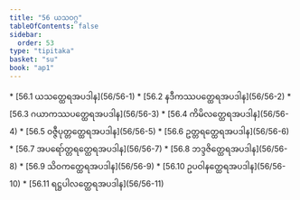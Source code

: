 ```yaml
---
title: "56 ယသဝဂ္ဂ"
tableOfContents: false
sidebar:
  order: 53
type: "tipitaka"
basket: "su"
book: "ap1"
---
```



<DynamicBreadcrumb />



<TableOfContents book="ap1" section="56">
* [56.1 ယသတ္ထေရအပဒါန](56/56-1)
* [56.2 နဒီကဿပတ္ထေရအပဒါန](56/56-2)
* [56.3 ဂယာကဿပတ္ထေရအပဒါန](56/56-3)
* [56.4 ကိမိလတ္ထေရအပဒါန](56/56-4)
* [56.5 ဝဇ္ဇီပုတ္တတ္ထေရအပဒါန](56/56-5)
* [56.6 ဥတ္တရတ္ထေရအပဒါန](56/56-6)
* [56.7 အပရော်တ္တရတ္ထေရအပဒါန](56/56-7)
* [56.8 ဘဒ္ဒဇိတ္ထေရအပဒါန](56/56-8)
* [56.9 သိဝကတ္ထေရအပဒါန](56/56-9)
* [56.10 ဥပဝါနတ္ထေရအပဒါန](56/56-10)
* [56.11 ရဋ္ဌပါလတ္ထေရအပဒါန](56/56-11)
</TableOfContents>